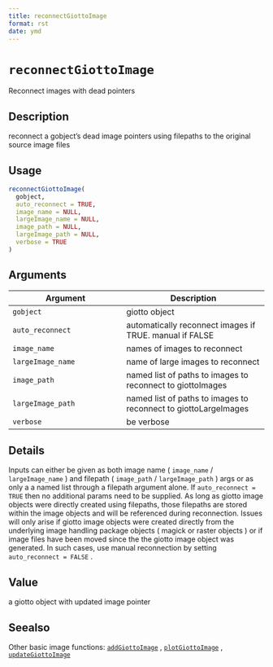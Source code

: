 ```yaml
--- 
title: reconnectGiottoImage 
format: rst 
date: ymd 
--- 
```

# `reconnectGiottoImage`

Reconnect images with dead pointers


## Description

reconnect a gobject's dead image pointers using filepaths to
 the original source image files


## Usage

```r
reconnectGiottoImage(
  gobject,
  auto_reconnect = TRUE,
  image_name = NULL,
  largeImage_name = NULL,
  image_path = NULL,
  largeImage_path = NULL,
  verbose = TRUE
)
```


## Arguments

Argument      |Description
------------- |----------------
`gobject`     |     giotto object
`auto_reconnect`     |     automatically reconnect images if TRUE. manual if FALSE
`image_name`     |     names of images to reconnect
`largeImage_name`     |     name of large images to reconnect
`image_path`     |     named list of paths to images to reconnect to giottoImages
`largeImage_path`     |     named list of paths to images to reconnect to giottoLargeImages
`verbose`     |     be verbose


## Details

Inputs can either be given as both image name ( `image_name` / `largeImage_name` )
 and filepath ( `image_path` / `largeImage_path` ) args or as only a
 a named list through a filepath argument alone.
 If `auto_reconnect = TRUE` then no additional params need to be supplied.
 As long as giotto image objects were directly created using filepaths, those
 filepaths are stored within the image objects and will be referenced during
 reconnection. Issues will only arise if giotto image objects were created directly
 from the underlying image handling package objects ( magick or raster objects ) or
 if image files have been moved since the the giotto image object was generated.
 In such cases, use manual reconnection by setting `auto_reconnect = FALSE` .


## Value

a giotto object with updated image pointer


## Seealso

Other basic image functions:
 [`addGiottoImage`](#addgiottoimage) ,
 [`plotGiottoImage`](#plotgiottoimage) ,
 [`updateGiottoImage`](#updategiottoimage)



